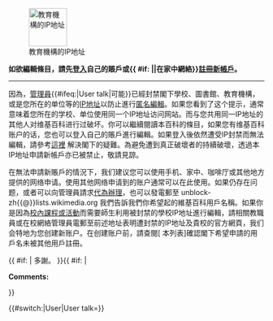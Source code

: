 <div class="user-block"><div class="floatleft" style="margin-bottom:0">[[File:School_ip.svg|75px|link=|alt=|教育機構的IP地址]]</div>'''如欲編輯條目，請先[[Special:Userlogin|登入]]自己的賬戶或{{ #if: {{{home|}}} ||在家中網絡}}[[Wikipedia:用戶#注册用户|註冊新帳戶]]。'''<hr />

因為{{{reasonalt|頻繁的[[Wikipedia:破壞|破壞]]（{{#ifeq:{{NAMESPACE}}|User talk|[[Special:Contributions/{{PAGENAMEE}}|編輯記錄]]|[[Special:Mycontributions|編輯記錄]]}}）}}}，[[Wikipedia:管理員|管理員]]{{#ifeq:{{NAMESPACE}}|User talk|可能}}已經封禁閣下學校、圖書館、教育機構，或是您所在的单位等的[[IP地址]]以防止進行[[Wikipedia:用戶#匿名用户|匿名編輯]]。如果您看到了这个提示，通常意味着您所在的学校、单位使用同一个IP地址访问网站。而与您共用同一IP地址的其他人对维基百科进行过破坏。你可以繼續閱讀本百科的條目，如果您有维基百科账户的话，您也可以登入自己的賬戶進行編輯。如果登入後依然遭受IP封禁而無法編輯，請參考[[Wikipedia:IP封禁例外|這裡]]<!--英文版原建議參考頁：[[Template:Autoblock|這裡]]-->解決閣下的疑難。為避免遭到真正破壞者的持續破壞，透過本IP地址申請新帳戶亦已被禁止，敬請見諒。

在無法申請新賬戶的情況下，我们建议您可以使用手机、家中、咖啡厅或其他地方提供的网络申请。使用其他网络申请到的账户通常可以在此使用。如果仍存在问题，或者可以向管理員請求[[Wikipedia:账号请求|代為辦理]]，也可以發電郵至 unblock-zh{{@}}lists.wikimedia.org 我們告訴我們你希望起的維基百科用戶名稱。如果你是因為[[Wikipedia:给老师们的提示|校內課程或活動]]而需要師生利用被封禁的學校IP地址進行編輯，請相關教職員或在校網絡管理員電郵至前述地址表明遭封禁的IP地址及貴校的官方網頁，我们会特地为您创建新账户。在创建账户前，請查閱<span class="plainlinks">[{{fullurl:Special:ListUsers|limit=20}} 本列表]</span>確認閣下希望申請的用戶名未被其他用戶註冊。

{{ #if: {{{sig|}}} | 多謝。 {{{sig}}}}}{{ #if: {{{1|}}} | <p>'''Comments:''' {{{1}}}</p>}}</div><includeonly>{{#switch:{{NAMESPACE}}|User|User talk=[[Category:教育機構的公共IP地址|{{PAGENAME}}]]}}</includeonly><!-- Template:Schoolblock --><noinclude>
{{documentation}}
</noinclude>